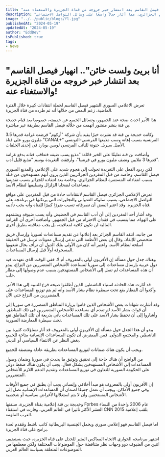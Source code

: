 ```yaml
---
title: "أنا بريئ ولست خائڼ.. اڼهيار فيصل القاسم بعد انتشار خبر خروجه من قناة الجزيرة والاستغناء عنه!"
description: "واجه الإعلامي السوري فيصل القاسم انتقادات حادة بسبب شائعات طرده من قناة الجزيرة وانتقاداته المستمرة للنظام الجزائري، مما أثار جدلاً واسعًا على وسائل التواصل الاجتماعي."
image: "../../public/blogs/fl.jpg"
publishedAt: "2024-05-19"
updatedAt: "2024-05-19"
author: "EddDev"
isPublished: true
tags:
- News
---
```


# "أنا بريئ ولست خائن".. انهيار فيصل القاسم بعد انتشار خبر خروجه من قناة الجزيرة والاستغناء عنه!

تعرض الاعلامي السوري الشهير فيصل القاسم لحملة انتقادات كبيرة خلال الفترة الماضية، زعم البعض من خلالها أنه تم طرده من قناة الجزيرة.

هذا الأمر احدث ضجة عند الجمهور، وتسائل الجميع عن حقيقته، خصوصا بعد قيام خديجة بن قنة بنشر منشور اتهمت من خلاله فيصل القاسم بطريقة غير مباشرة.

وكانت خديجة بن قنة قد نشرت خبرًا يفيد بأن شركة "أركوم" فرضت غرامة قدرها 3.5 مليون يورو على قناة "CANAL+" الفرنسية بسبب إهانة وسب مذيعها الفرنسي-التونسي الأصل سيريل حنونة للنائب الفرنسي لويس بويارد في إحدى الحلقات.

وأضافت بن قنة تعليقًا على الخبر قائلة: "مذيع يسب ضيفه فتعاقب قناته بدفع غرامة قدرها 3 ملايين ونصف مليون يورو في فرنسا"، وأرفقت التغريدة بوسم "مذيع قليل أدب".

لكن ردود الفعل على التغريدة تحولت إلى هجوم شديد على الإعلامي والمذيع السوري فيصل القاسم، وخاصة من قبل المغردين الجزائريين الذين يرون أنهم مستهدفون من قبله بسبب انتقاداته المستمرة للنظام الجزائري، وخاصة بعد انتقاده للجزائر بسبب تقديمها مساعدات لضحايا الزلزال وتسليمها لنظام الأسد.

تعرض الإعلامي الجزائري فيصل القاسم لانتقادات حادة من قبل المغردين على مواقع التواصل الاجتماعي، بسبب سلوكه العدواني والتجاوزات التي يرتكبها في برنامجه على قناة الجزيرة. وقد اعتبر البعض أن تصرفاته تسبب ضررًا كبيرًا للقناة وأنه يجب تأديبه.

وقد أشار أحد المغردين إلى أن أدب القاسم في الحضيض وأنه يسب ضيوفه ويشتمهم على الهواء، مما يتسبب في فقدان الاحترام من قبل الجمهور. وأضافت أخرى أن الغرامة المالية لن تكون كافية لمعاقبته، بل يجب معاقبته بطرق أخرى.

من جانبه، انتقد القاسم الجزائر بعد إعلانها عن تقديم مساعدات لسوريا وإرسال فريق متخصص للإنقاذ. وقال إن بعض الأنظمة التي تدعي إرسال معونات ترسل في الحقيقة أسلحة لنظام الأسد. واعتبر أنه كان من الأولى بتلك الدول أن ترأف بحال شعوبها المسحوقة أولاً قبل إرسال المساعدات.

وهناك جدل حول مسألة إن الأقربون أولى بالمعروف أم لا. ففي الوقت الذي تعهدت فيه دول عربية بإرسال مساعدات إلى سوريا لمساعدة الأشخاص المتضررين من النزاع، يبدو أن هذه المساعدات لم تصل إلى الأشخاص المستهدفين بسبب عدم وصولها إلى مطار حلب.

قد أثارت هذه الحادثة استياء الناشطين الذين أطلقوا صيحة فزع للتنبيه إلى هذا الأمر. وأكدوا أن المطار يقع تحت سيطرة نظام بشار الأسد وأنه لم يتم توزيع المساعدات على المتضررين من النزاع حتى الآن.

وقد أشارت شهادات بعض الأشخاص الذين قاموا بزيارة المناطق المتضررة في سوريا إلى أن قوات بشار الأسد لم تقدم أي مساعدة للأشخاص المتضررين في تلك المناطق. وأشاروا إلى أن تحفظ بشار الأسد على تلك المساعدات يأتي بذريعة أن تلك المناطق تقع تحت سيطرة المعارضة السورية.

يبدو أن هذا الجدل حول مسألة إن الأقربون أولى بالمعروف قد أثار تساؤلات كثيرة بين الناشطين والمجتمع الدولي. فمن المفترض أن تكون المساعدات الإنسانية متاحة للجميع بغض النظر عن الانتماء السياسي أو الديني.

ويجب أن يكون هناك ضمانات لتوزيع المساعدات بطريقة عادلة ومنصفة للجميع.

من الواضح أن هناك حاجة إلى تحقيق وتوثيق ما يحدث في سوريا وضمان وصول المساعدات إلى الأشخاص المستهدفين بشكل فعال. يجب أن يكون هناك ضغط دولي على الحكومة السورية للتعاون في توزيع المساعدات وتقديم الدعم اللازم للأشخاص المتضررين.

إن الأقربون أولى بالمعروف هو مبدأ أخلاقي وإنساني يجب أن يطبق في جميع الأوقات وفي جميع الأماكن. ويجب أن نعمل جميعًا لضمان أن المساعدات الإنسانية تصل إلى الأشخاص المستحقين وأن لا يتم استغلالها لأغراض سياسية أو شخصية.

وخديجة بن قنة إعلامية بقناة الجزيرة، صنفتها Forbes عام 2006 واحدةً من النساء العشر الأكثر تأثيرا في العالم العربي، وفازت في استفتاء CNN 2015 بلقب إعلامية العرب الملهمة.

اما فيصل القاسم فهو إعلامي سوري ويحمل الچنسية البريطانية كاتب ناشط ومُقدم لعدة برامج على قناة الجزيرة.

اشتهر ببرنامجه الحواري الاتجاه المعاكس المثير للجدل على قناة الجزيرة، حيث يستضيف اثنين من الضيوف ذوو وجهات نظر متناقضة حول الموضوعات المختلفة ولكن معظمها من الموضوعات المتعلقة بسياسة العالم العربي.